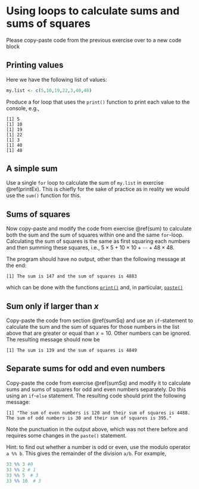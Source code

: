 # Using loops to calculate sums and sums of squares
Please copy-paste code from the previous exercise
over to a new code block 

## Printing values {#printEx}
Here we have the following list of values:
```r
my.list <- c(5,10,19,22,3,40,48)
```
Produce a for loop that uses the `print()` function
to print each value to the console, e.g., 
```
[1] 5
[1] 10
[1] 19
[1] 22
[1] 3
[1] 40
[1] 48
```


## A simple sum {#sum}
Use a single `for` loop to calculate the sum of `my.list`
in exercise \@ref(printEx). This is chiefly for the sake of 
practice as in reality we would use the `sum()`
function for this.

## Sums of squares {#sumSq}
Now copy-paste and modify the code from exercise \@ref(sum)
to calculate both the sum
and the sum of squares within one and the same `for`-loop.
Calculating the sum of squares is the same as first squaring each 
numbers and then summing these squares, i.e., $5\times 5 + 10 \times 10 + \cdots + 48 \times 48$.

The program should have no output, other than the
following message at the end: 

`[1] The sum is 147 and the sum of squares is 4883`

which can be done with the functions [`print()`](  https://www.rdocumentation.org/packages/base/versions/3.6.2/topics/print)
and, in particular, [`paste()`](https://www.rdocumentation.org/packages/base/versions/3.6.2/topics/paste)

## Sum only if larger than $x$
Copy-paste the code from section \@ref(sumSq)
and use an `if`-statement 
to calculate the sum and 
the sum of squares for those numbers in the list above
that are greater or equal than $x=10$. Other numbers
can be ignored. The resulting message should now be 

`[1] The sum is 139 and the sum of squares is 4849`


## Separate sums for odd and even numbers
Copy-paste the code from exercise \@ref(sumSq) 
and modify it to calculate sums and 
sums of squares 
for odd and even numbers separately. 
Do this using an `if`-`else`
statement. The resulting code should print
the following message:
```
[1] "The sum of even numbers is 120 and their sum of squares is 4488. The sum of odd numbers is 30 and their sum of squares is 395."
```
Note the punctuation in the output above, which was
not there before and requires some changes in the `paste()`
statement. 

Hint: to find out whether a number is odd or even,
use the modulo operator `a %% b`. This gives the remainder of
the division `a/b`. For example,
```r
33 %% 3 #0
33 %% 2 # 1
33 %% 5  # 3
33 %% 10  # 3
```
